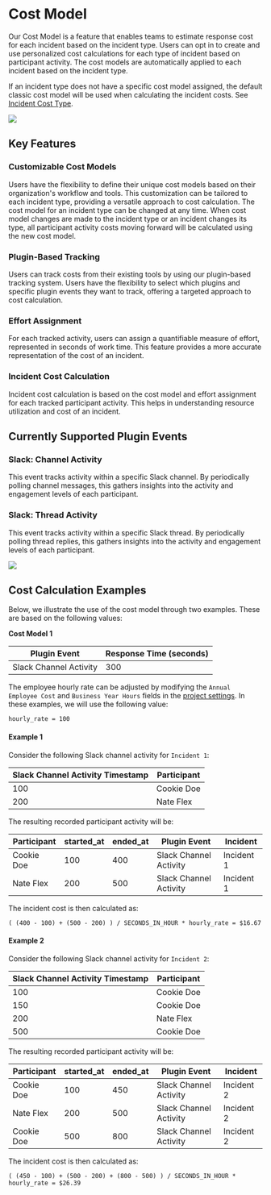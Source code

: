 # Cost Model

Our Cost Model is a feature that enables teams to estimate response cost for each incident based on the incident type. Users can opt in to create and use personalized cost calculations for each type of incident based on participant activity. The cost models are automatically applied to each incident based on the incident type.

If an incident type does not have a specific cost model assigned, the default classic cost model will be used when calculating the incident costs. See [Incident Cost Type](./incident/incident-cost-type.mdx###calculating-incident-cost).

<div style={{textAlign: 'center'}}>

![](/img/admin-ui-cost-model.png)

</div>

## Key Features

### Customizable Cost Models
Users have the flexibility to define their unique cost models based on their organization's workflow and tools. This customization can be tailored to each incident type, providing a versatile approach to cost calculation. The cost model for an incident type can be changed at any time. When cost model changes are made to the incident type or an incident changes its type, all participant activity costs moving forward will be calculated using the new cost model.

### Plugin-Based Tracking
Users can track costs from their existing tools by using our plugin-based tracking system. Users have the flexibility to select which plugins and specific plugin events they want to track, offering a targeted approach to cost calculation.

### Effort Assignment
For each tracked activity, users can assign a quantifiable measure of effort, represented in seconds of work time. This feature provides a more accurate representation of the cost of an incident.

### Incident Cost Calculation
Incident cost calculation is based on the cost model and effort assignment for each tracked participant activity. This helps in understanding resource utilization and cost of an incident.


## Currently Supported Plugin Events

### Slack: Channel Activity
This event tracks activity within a specific Slack channel. By periodically polling channel messages, this gathers insights into the activity and engagement levels of each participant.

### Slack: Thread Activity
This event tracks activity within a specific Slack thread. By periodically polling thread replies, this gathers insights into the activity and engagement levels of each participant.


<div style={{textAlign: 'center'}}>

![](/img/admin-ui-edit-cost-model.png)

</div>

## Cost Calculation Examples

Below, we illustrate the use of the cost model through two examples. These are based on the following values:

<b>Cost Model 1</b>

| Plugin Event | Response Time (seconds)
|  ------------ | -------------
| Slack Channel Activity | 300

The employee hourly rate can be adjusted by modifying the `Annual Employee Cost` and `Business Year Hours` fields in the [project settings](./project.mdx). In these examples, we will use the following value:
```
hourly_rate = 100
```

#### Example 1

Consider the following Slack channel activity for `Incident 1`:

| Slack Channel Activity Timestamp | Participant
|  ------------ | -------------
| 100 | Cookie Doe
| 200 | Nate Flex

The resulting recorded participant activity will be:

| Participant | started_at | ended_at | Plugin Event | Incident
|  ------------ | ------------- | ------------- |  ------------- | -------------
| Cookie Doe | 100 | 400 | Slack Channel Activity | Incident 1
| Nate Flex | 200 | 500 | Slack Channel Activity | Incident 1


The incident cost is then calculated as:

```
( (400 - 100) + (500 - 200) ) / SECONDS_IN_HOUR * hourly_rate = $16.67
```

#### Example 2

Consider the following Slack channel activity for `Incident 2`:

| Slack Channel Activity Timestamp | Participant
|  ------------ | -------------
| 100 | Cookie Doe
| 150 | Cookie Doe
| 200 | Nate Flex
| 500 | Cookie Doe

The resulting recorded participant activity will be:

| Participant | started_at | ended_at | Plugin Event | Incident
|  ------------ | ------------- | ------------- |  ------------- | -------------
| Cookie Doe | 100 | 450 | Slack Channel Activity | Incident 2
| Nate Flex | 200 | 500 | Slack Channel Activity | Incident 2
| Cookie Doe | 500 | 800 | Slack Channel Activity | Incident 2


The incident cost is then calculated as:

```
( (450 - 100) + (500 - 200) + (800 - 500) ) / SECONDS_IN_HOUR * hourly_rate = $26.39
```
